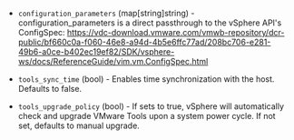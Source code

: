 <!-- Code generated from the comments of the ConfigParamsConfig struct in builder/vsphere/common/step_config_params.go; DO NOT EDIT MANUALLY -->

- `configuration_parameters` (map[string]string) - configuration_parameters is a direct passthrough to the vSphere API's
  ConfigSpec: https://vdc-download.vmware.com/vmwb-repository/dcr-public/bf660c0a-f060-46e8-a94d-4b5e6ffc77ad/208bc706-e281-49b6-a0ce-b402ec19ef82/SDK/vsphere-ws/docs/ReferenceGuide/vim.vm.ConfigSpec.html

- `tools_sync_time` (bool) - Enables time synchronization with the host. Defaults to false.

- `tools_upgrade_policy` (bool) - If sets to true, vSphere will automatically check and upgrade VMware Tools upon a system power cycle.
  If not set, defaults to manual upgrade.

<!-- End of code generated from the comments of the ConfigParamsConfig struct in builder/vsphere/common/step_config_params.go; -->
